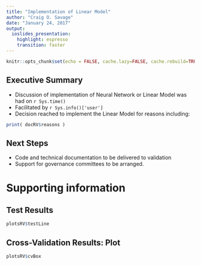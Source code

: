 ```yaml
---
title: "Implementation of Linear Model"
author: "Craig O. Savage"
date: "January 24, 2017"
output: 
  ioslides_presentation: 
    highlight: espresso
    transition: faster
---
```



```r
knitr::opts_chunk$set(echo = FALSE, cache.lazy=FALSE, cache.rebuild=TRUE)
```

## Executive Summary

- Discussion of implementation of Neural Network or Linear Model was had on `r Sys.time()`
- Facilitated by `r Sys.info()['user']`
- Decision reached to implement the Linear Model for reasons including:
```r
print( docRV$reasons )
```

## Next Steps

- Code and technical documentation to be delivered to validation
- Support for governance committees to be arranged.

# Supporting information

## Test Results
```r
plotsRV$testLine
```

## Cross-Validation Results: Plot
```r
plotsRV$cvBox
```

